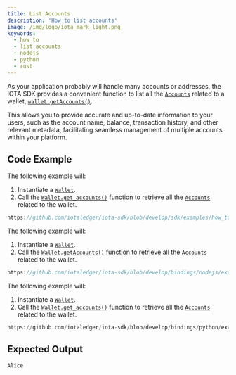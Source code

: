 ```yaml
---
title: List Accounts
description: 'How to list accounts'
image: /img/logo/iota_mark_light.png
keywords:
  - how to
  - list accounts
  - nodejs
  - python
  - rust
---
```



As your application probably will handle many accounts or addresses, the IOTA SDK provides a convenient function to list
all the [`Accounts`](../../../references/nodejs/classes/Account/) related to a wallet,
[`wallet.getAccounts()`](../../../references/nodejs/classes/Wallet/#getaccounts).

This allows you to provide accurate and up-to-date information to your users, such as the account name, balance,
transaction history, and other relevant metadata, facilitating seamless management of multiple accounts within your
platform.

<TipAccountApproaches />

## Code Example

<Tabs groupId="language" queryString>
<TabItem value="rust" label="Rust">

The following example will:
1. Instantiate a [`Wallet`](https://docs.rs/iota-sdk/latest/iota_sdk/wallet/core/struct.Wallet.html).
2. Call the [`Wallet.get_accounts()`](https://docs.rs/iota-sdk/latest/iota_sdk/wallet/core/struct.Wallet.html#method.get_accounts)
function to retrieve all the [`Accounts`](../../../references/nodejs/classes/Account/) related to the wallet.

```rust reference
https://github.com/iotaledger/iota-sdk/blob/develop/sdk/examples/how_tos/accounts_and_addresses/list_accounts.rs
```

</TabItem>
<TabItem value="typescript-node" label="Typescript (Node.js)">

The following example will:
1. Instantiate a [`Wallet`](../../../references/nodejs/classes/Wallet).
2. Call the [`Wallet.getAccounts()`](../../../references/nodejs/classes/Wallet/#getaccounts)
function to retrieve all the [`Accounts`](../../../references/nodejs/classes/Account/) related to the wallet.

```typescript reference
https://github.com/iotaledger/iota-sdk/blob/develop/bindings/nodejs/examples/how_tos/accounts_and_addresses/list-accounts.ts
```

</TabItem>
<TabItem value="python" label="Python">

The following example will:
1. Instantiate a [`Wallet`](../../../references/python/iota_sdk/wallet).
2. Call the [`Wallet.get_accounts()`](../../../references/python/iota_sdk/wallet/#get_accounts)
function to retrieve all the [`Accounts`](../../../references/python/iota_sdk/wallet/account/) related to the wallet.

```python reference
https://github.com/iotaledger/iota-sdk/blob/develop/bindings/python/examples/how_tos/accounts_and_addresses/list_accounts.py
```

</TabItem>
</Tabs>

## Expected Output

```plaintext
Alice
```
